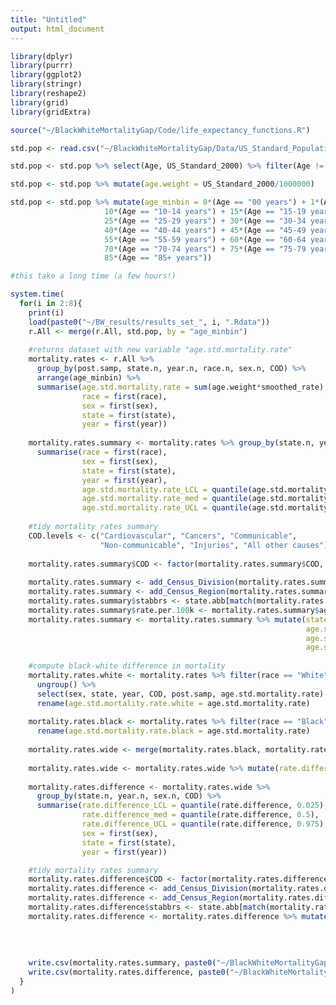 ```yaml
---
title: "Untitled"
output: html_document
---
```


```r
library(dplyr)
library(purrr)
library(ggplot2)
library(stringr)
library(reshape2)
library(grid)
library(gridExtra)

source("~/BlackWhiteMortalityGap/Code/life_expectancy_functions.R")

```

```r
std.pop <- read.csv("~/BlackWhiteMortalityGap/Data/US_Standard_Population.csv")

std.pop <- std.pop %>% select(Age, US_Standard_2000) %>% filter(Age != "Total")

std.pop <- std.pop %>% mutate(age.weight = US_Standard_2000/1000000)

std.pop <- std.pop %>% mutate(age_minbin = 0*(Age == "00 years") + 1*(Age == "01-04 years") + 5*(Age == "05-09 years") +
                     10*(Age == "10-14 years") + 15*(Age == "15-19 years") + 20*(Age == "20-24 years") +
                     25*(Age == "25-29 years") + 30*(Age == "30-34 years") + 35*(Age == "35-39 years") +
                     40*(Age == "40-44 years") + 45*(Age == "45-49 years") + 50*(Age == "50-54 years") +
                     55*(Age == "55-59 years") + 60*(Age == "60-64 years") + 65*(Age == "65-69 years") +
                     70*(Age == "70-74 years") + 75*(Age == "75-79 years") + 80*(Age == "80-84 years") +
                     85*(Age == "85+ years"))
```

```r
#this take a long time (a few hours!)

system.time(
  for(i in 2:8){
    print(i)
    load(paste0("~/BW_results/results_set_", i, ".Rdata"))
    r.All <- merge(r.All, std.pop, by = "age_minbin")
    
    #returns dataset with new variable "age.std.mortality.rate" 
    mortality.rates <- r.All %>% 
      group_by(post.samp, state.n, year.n, race.n, sex.n, COD) %>% 
      arrange(age_minbin) %>%
      summarise(age.std.mortality.rate = sum(age.weight*smoothed_rate), #the sum is across age bins
                race = first(race),
                sex = first(sex),
                state = first(state),
                year = first(year))
    
    mortality.rates.summary <- mortality.rates %>% group_by(state.n, year.n, race.n, sex.n, COD) %>%
      summarise(race = first(race),
                sex = first(sex),
                state = first(state),
                year = first(year),
                age.std.mortality.rate_LCL = quantile(age.std.mortality.rate, 0.025), #summarise across posterior samples (post.samp)
                age.std.mortality.rate_med = quantile(age.std.mortality.rate, 0.5),
                age.std.mortality.rate_UCL = quantile(age.std.mortality.rate, 0.975))
    
    #tidy mortality rates summary
    COD.levels <- c("Cardiovascular", "Cancers", "Communicable", 
                    "Non-communicable", "Injuries", "All other causes")
    
    mortality.rates.summary$COD <- factor(mortality.rates.summary$COD, COD.levels)
    
    mortality.rates.summary <- add_Census_Division(mortality.rates.summary, state)
    mortality.rates.summary <- add_Census_Region(mortality.rates.summary, state)
    mortality.rates.summary$stabbrs <- state.abb[match(mortality.rates.summary$state, state.name)]
    mortality.rates.summary$rate.per.100k <- mortality.rates.summary$age.std.mortality.rate_med*100000
    mortality.rates.summary <- mortality.rates.summary %>% mutate(state.reorder = reorder(state, as.numeric(Census_Division)),
                                                                  age.std.mortality.rate_LCL = age.std.mortality.rate_LCL*100000,
                                                                  age.std.mortality.rate_med = age.std.mortality.rate_med*100000,
                                                                  age.std.mortality.rate_UCL = age.std.mortality.rate_UCL*100000)
    
    #compute black-white difference in mortality
    mortality.rates.white <- mortality.rates %>% filter(race == "White") %>% 
      ungroup() %>%
      select(sex, state, year, COD, post.samp, age.std.mortality.rate) %>%
      rename(age.std.mortality.rate.white = age.std.mortality.rate)
    
    mortality.rates.black <- mortality.rates %>% filter(race == "Black") %>% 
      rename(age.std.mortality.rate.black = age.std.mortality.rate)  
    
    mortality.rates.wide <- merge(mortality.rates.black, mortality.rates.white, by = c("post.samp", "sex", "state", "year", "COD"))
    
    mortality.rates.wide <- mortality.rates.wide %>% mutate(rate.difference = age.std.mortality.rate.black - age.std.mortality.rate.white)
    
    mortality.rates.difference <- mortality.rates.wide %>% 
      group_by(state.n, year.n, sex.n, COD) %>%
      summarise(rate.difference_LCL = quantile(rate.difference, 0.025), #summarize across posterior samples (post.samp)
                rate.difference_med = quantile(rate.difference, 0.5),
                rate.difference_UCL = quantile(rate.difference, 0.975),
                sex = first(sex),
                state = first(state),
                year = first(year))

    #tidy mortality rates summary
    mortality.rates.difference$COD <- factor(mortality.rates.difference$COD, COD.levels)
    mortality.rates.difference <- add_Census_Division(mortality.rates.difference, state)
    mortality.rates.difference <- add_Census_Region(mortality.rates.difference, state)
    mortality.rates.difference$stabbrs <- state.abb[match(mortality.rates.difference$state, state.name)]
    mortality.rates.difference <- mortality.rates.difference %>% mutate(state.reorder = reorder(state, as.numeric(Census_Division)),
                                                                        rate.difference_LCL = rate.difference_LCL*100000,
                                                                        rate.difference_med = rate.difference_med*100000,
                                                                        rate.difference_UCL = rate.difference_UCL*100000)
    
    write.csv(mortality.rates.summary, paste0("~/BlackWhiteMortalityGap/Data/mortality_rates_", i, ".csv"))
    write.csv(mortality.rates.difference, paste0("~/BlackWhiteMortalityGap/Data/mortality_rates_diff_", i, ".csv"))
  }
)
```







